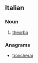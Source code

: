 ==Italian==

===Noun===
{{it-noun|chitarron|m|e|i}}

# {{musical instruments|lang=it}} [[theorbo]]

===Anagrams===
* [[troncherai#Italian|troncherai]]